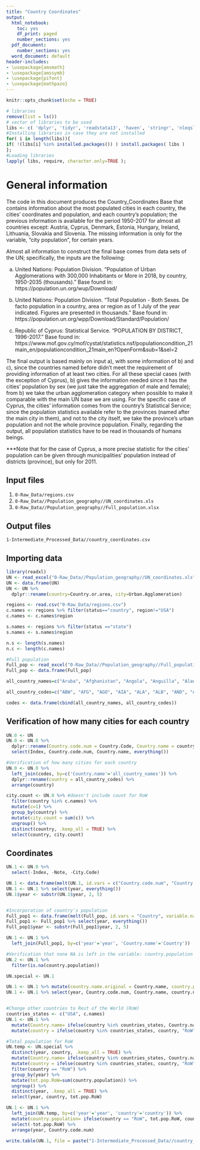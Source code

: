 ```yaml
---
title: "Country Coordinates"
output:
  html_notebook:
    toc: yes
    df_print: paged
    number_sections: yes    
  pdf_document:
    number_sections: yes
  word_document: default
header-includes:
- \usepackage{amsmath}
- \usepackage{amssymb}
- \usepackage{pifont}
- \usepackage{mathpazo}
---
```


```r
knitr::opts_chunk$set(echo = TRUE)
```

```r
# libraries
remove(list = ls())
# vector of libraries to be used
libs <- c( 'dplyr', 'tidyr', 'readstata13', 'haven', 'stringr', 'nleqslv', 'gdata', 'Statamarkdown', 'formattable', 'ggplot2', 'viridis', 'RColorBrewer', 'reshape2', 'foreign', 'read_excel', 'readxl');
#Installing libraries in case they are not installed
for( i in length(libs)){ 
if( !(libs[i] %in% installed.packages()) ) install.packages( libs ) 
};
#Loading libraries
lapply( libs, require, character.only=TRUE );
```

# General information

The code in this document produces the Country_Coordinates Base that contains information about the most populated cities in each country, the cities' coordinates and population, and each country's population; the previous information is available for the period 1950-2017 for almost all countries except: Austria, Cyprus, Denmark, Estonia, Hungary, Ireland, Lithuania, Slovakia and Slovenia. The missing information is only for the variable, "city population", for certain years. 

Almost all information to construct the final base comes from data sets of the UN; specifically, the inputs are the following:

a) United Nations: Population Division. "Population of Urban Agglomerations with 300,000 Inhabitants or More in 2018, by country, 1950-2035 (thousands)." Base found in: https://population.un.org/wup/Download/

b) United Nations: Population Division. "Total Population - Both Sexes. De facto population in a country, area or region as of 1 July of the year indicated. Figures are presented in thousands." Base found in: https://population.un.org/wpp/Download/Standard/Population/

c) Republic of Cyprus: Statistical Service. "POPULATION BY DISTRICT, 1996-2017." Base found in: https://www.mof.gov.cy/mof/cystat/statistics.nsf/populationcondition_21main_en/populationcondition_21main_en?OpenForm&sub=1&sel=2

The final output is based mainly on input a), with some information of b) and c), since the countries named before didn't meet the requirement of providing information of at least two cities. For all these special cases (with the exception of Cyprus), b) gives the information needed since it has the cities' population by sex (we just take the aggregation of male and female); from b) we take the urban agglomeration category when possible to make it comparable with the main UN base we are using. For the specific case of Cyprus, the cities' information comes from the country's Statistical Service; since the population statistics available refer to the provinces (named after the main city in them), and not to the city itself, we take the province's urban population and not the whole province population. Finally, regarding the output, all population statistics have to be read in thousands of humans beings.  

***Note that for the case of Cyprus, a more precise statistic for the cities' population can be given through municipalities' population instead of districts (province), but only for 2011.  


## Input files

1. `0-Raw_Data/regions.csv`
2. `0-Raw_Data//Population_geography//UN_coordinates.xls`
3. `0-Raw_Data//Population_geography//Full_population.xlsx`

## Output files

`1-Intermediate_Processed_Data//country_coordinates.csv`


## Importing data 

```r
library(readxl)
UN <- read_excel("0-Raw_Data//Population_geography//UN_coordinates.xls")
UN <- data.frame(UN)
UN <- UN %>%
  dplyr::rename(country=Country.or.area, city=Urban.Agglomeration)

regions <- read.csv("0-Raw_Data/regions.csv")
c.names <- regions %>% filter(status=="country", region!="USA")
c.names <- c.names$region

s.names <- regions %>% filter(status =="state") 
s.names <- s.names$region

n.s <- length(s.names)
n.c <- length(c.names)

#Full population
Full_pop <- read_excel("0-Raw_Data//Population_geography//Full_population.xlsx")
Full_pop <- data.frame(Full_pop)

all_country_names=c("Aruba", "Afghanistan", "Angola", "Anguilla", "Aland Islands", "Albania", "Andorra", "United Arab Emirates", "Argentina", "Armenia", "American_Samoa", "Antarctica", "French Southern Territories", "Antigua and Barbuda", "Australia", "Austria", "Azerbaijan", "Burundi", "Belgium", "Benin", "Bonaire, Sint Eustatius and Saba", "Burkina_Faso", "Bangladesh", "Bulgaria", "Bahrain", "Bahamas", "Bosnia and Herzegovina", "Saint Barthelemy", "Belarus", "Belize", "Bermuda", "Bolivia", "Brazil", "Barbados", "Brunei Darussalam", "Bhutan", "Bouvet Island", "Botswana", "Central African Republic", "Canada", "Cocos Islands", "Switzerland", "Chile", "China", "Cote d Ivoire", "Cameroon", "Democratic Republic of the Congo", "Congo", "Cook Islands", "Colombia", "Comoros", "Cabo Verde", "Costa Rica", "Cuba", "Curacao", "Christmas Island", "Cayman Islands", "Cyprus", "Czechia", "Germany", "Djibouti", "Dominica", "Denmark", "Dominican Republic", "Algeria", "Ecuador", "Egypt", "Eritrea", "Western Sahara", "Spain", "Estonia", "Ethiopia", "Finland", "Fiji", "Falkland Islands", "France", "Faroe Islands", "Micronesia", "Gabon", "United Kingdom", "Georgia", "Guernsey", "Ghana", "Gibraltar", "Guinea", "Guadeloupe", "Gambia", "Guinea-Bissau", "Equatorial Guinea", "Greece", "Grenada", "Greenland", "Guatemala", "French Guiana", "Guam", "Guyana", "Hong Kong", "Heard Island and McDonald Islands", "Honduras", "Croatia", "Haiti", "Hungary", "Indonesia", "Isle of Man", "India", "British Indian Ocean Territory", "Ireland", "Iran", "Iraq", "Iceland", "Israel", "Italy", "Jamaica", "Jersey", "Jordan", "Japan", "Kazakhstan", "Kenya", "Kyrgyzstan", "Cambodia", "Kiribati", "Saint Kitts and Nevis", "South Korea", "Kuwait", "Laos", "Lebanon", "Liberia", "Libya", "Saint Lucia", "Liechtenstein", "Sri Lanka", "Lesotho", "Lithuania", "Luxembourg", "Latvia", "Macao", "Saint Martin", "Morocco", "Monaco", "Moldova", "Madagascar", "Maldives", "Mexico", "Marshall Islands", "North Macedonia", "Mali", "Malta", "Myanmar", "Montenegro", "Mongolia", "Northern Mariana Islands", "Mozambique", "Mauritania", "Montserrat", "Martinique", "Mauritius", "Malawi", "Malaysia", "Mayotte", "Namibia", "New Caledonia", "Niger", "Norfolk Island", "Nigeria", "Nicaragua", "Niue", "Netherlands", "Norway", "Nepal", "Nauru", "New Zealand", "Oman", "Pakistan", "Panama", "Pitcairn", "Peru", "Philippines", "Palau", "Papua New Guinea", "Poland", "Puerto Rico", "North Korea", "Portugal", "Paraguay", "Palestine", "French Polynesia", "Qatar", "Reunion", "Romania", "Russia", "Rwanda", "Saudi Arabia", "Sudan", "Senegal", "Singapore", "South Georgia and the South Sandwich Islands", "Saint Helena, Ascension and Tristan da Cunha", "Svalbard and Jan Mayen", "Solomon Islands", "Sierra Leone", "El Salvador", "San Marino", "Somalia", "Saint Pierre and Miquelon", "Serbia", "South Sudan", "Sao Tome and Principe", "Suriname", "Slovakia", "Slovenia", "Sweden", "Eswatini", "Sint Maarten", "Seychelles", "Syria", "Turks and Caicos Islands", "Chad", "Togo", "Thailand", "Tajikistan", "Tokelau", "Turkmenistan", "Timor-Leste", "Tonga", "Trinidad and Tobago", "Tunisia", "Turkey", "Tuvalu", "Taiwan", "Tanzania", "Uganda", "Ukraine", "United States Minor Outlying Islands", "Uruguay", "United States of America", "Uzbekistan", "Holy See", "Saint Vincent and the Grenadines", "Venezuela", "British Virgin Islands", "American Virgin Islands", "Vietnam", "Vanuatu", "Wallis and Futuna", "Samoa", "Yemen", "South Africa", "Zambia", "Zimbabwe")

all_country_codes=c("ABW", "AFG", "AGO", "AIA", "ALA", "ALB", "AND", "ARE", "ARG", "ARM", "ASM", "ATA", "ATF", "ATG", "AUS", "AUT", "AZE", "BDI", "BEL", "BEN", "BES", "BFA", "BGD", "BGR", "BHR", "BHS", "BIH", "BLM", "BLR", "BLZ", "BMU", "BOL", "BRA", "BRB", "BRN", "BTN", "BVT", "BWA", "CAF", "CAN", "CCK", "CHE", "CHL", "CHN", "CIV", "CMR", "COD", "COG", "COK", "COL", "COM", "CPV", "CRI", "CUB", "CUW", "CXR", "CYM", "CYP", "CZE", "DEU", "DJI", "DMA", "DNK", "DOM", "DZA", "ECU", "EGY", "ERI", "ESH", "ESP", "EST", "ETH", "FIN", "FJI", "FLK", "FRA", "FRO", "FSM", "GAB", "GBR", "GEO", "GGY", "GHA", "GIB", "GIN", "GLP", "GMB", "GNB", "GNQ", "GRC", "GRD", "GRL", "GTM", "GUF", "GUM", "GUY", "HKG", "HMD", "HND", "HRV", "HTI", "HUN", "IDN", "IMN", "IND", "IOT", "IRL", "IRN", "IRQ", "ISL", "ISR", "ITA", "JAM", "JEY", "JOR", "JPN", "KAZ", "KEN", "KGZ", "KHM", "KIR", "KNA", "KOR", "KWT", "LAO", "LBN", "LBR", "LBY", "LCA", "LIE", "LKA", "LSO", "LTU", "LUX", "LVA", "MAC", "MAF", "MAR", "MCO", "MDA", "MDG", "MDV", "MEX", "MHL", "MKD", "MLI", "MLT", "MMR", "MNE", "MNG", "MNP", "MOZ", "MRT", "MSR", "MTQ", "MUS", "MWI", "MYS", "MYT", "NAM", "NCL", "NER", "NFK", "NGA", "NIC", "NIU", "NLD", "NOR", "NPL", "NRU", "NZL", "OMN", "PAK", "PAN", "PCN", "PER", "PHL", "PLW", "PNG", "POL", "PRI", "PRK", "PRT", "PRY", "PSE", "PYF", "QAT", "REU", "ROU", "RUS", "RWA", "SAU", "SDN", "SEN", "SGP", "SGS", "SHN", "SJM", "SLB", "SLE", "SLV", "SMR", "SOM", "SPM", "SRB", "SSD", "STP", "SUR", "SVK", "SVN", "SWE", "SWZ", "SXM", "SYC", "SYR", "TCA", "TCD", "TGO", "THA", "TJK", "TKL", "TKM", "TLS", "TON", "TTO", "TUN", "TUR", "TUV", "TWN", "TZA", "UGA", "UKR", "UMI", "URY", "USA", "UZB", "VAT", "VCT", "VEN", "VGB", "VIR", "VNM", "VUT", "WLF", "WSM", "YEM", "ZAF", "ZMB", "ZWE") 

codes <- data.frame(cbind(all_country_names, all_country_codes))

```


## Verification of how many cities for each country

```r

UN.0 <- UN
UN.0 <- UN.0 %>%
  dplyr::rename(Country.code.num = Country.Code, Country.name = country) %>%
  select(Index, Country.code.num, Country.name, everything())

#Verification of how many cities for each country
UN.0 <- UN.0 %>%
  left_join(codes, by=c('Country.name'='all_country_names')) %>%
  dplyr::rename(country = all_country_codes) %>%
  arrange(country)

city.count <- UN.0 %>% #doesn't include count for RoW
  filter(country %in% c.names) %>%
  mutate(c=1) %>%
  group_by(country) %>%
  mutate(city.count = sum(c)) %>%
  ungroup() %>%
  distinct(country, .keep_all = TRUE) %>%
  select(country, city.count)

```

## Coordinates

```r

UN.1 <- UN.0 %>%
  select(-Index, -Note, -City.Code)

UN.1 <- data.frame(melt(UN.1, id.vars = c("Country.code.num", "Country.name", "country", "city", "Latitude", "Longitude"),  variable.name ="year", value.name = "city.population"))
UN.1 <- UN.1 %>% select(year, everything())
UN.1$year <- substr(UN.1$year, 2, 5)


#Incorporation of country's population
Full_pop1 <- data.frame(melt(Full_pop, id.vars = "Country", variable.name ="year", value.name = "country.population"))
Full_pop1 <- Full_pop1 %>% select(year, everything())
Full_pop1$year <- substr(Full_pop1$year, 2, 5)

UN.1 <- UN.1 %>%
  left_join(Full_pop1, by=c('year'='year', 'Country.name'='Country')) 

#Verification that none NA is left in the variable: country.population
UN.2 <- UN.1 %>%
  filter(is.na(country.population))

UN.special <- UN.1

UN.1 <- UN.1 %>% mutate(country.name.original = Country.name, country.population.original = country.population)
UN.1 <- UN.1 %>% select(year, Country.code.num, Country.name, country.name.original, everything())


#Change other countries to Rest of the World (RoW)
countries_states <- c("USA", c.names)
UN.1 <- UN.1 %>%
  mutate(Country.name= ifelse(country %in% countries_states, Country.name, "Rest of the World")) %>%
  mutate(country = ifelse(country %in% countries_states, country, "RoW"))

#Total population for RoW
UN.temp <- UN.special %>%
  distinct(year, country, .keep_all = TRUE) %>%
  mutate(Country.name= ifelse(country %in% countries_states, Country.name, "Rest of the World")) %>%
  mutate(country = ifelse(country %in% countries_states, country, "RoW")) %>%
  filter(country == "RoW") %>%
  group_by(year) %>%
  mutate(tot.pop.RoW=sum(country.population)) %>%
  ungroup() %>%
  distinct(year, .keep_all = TRUE) %>%
  select(year, country, tot.pop.RoW)

UN.1 <- UN.1 %>%
  left_join(UN.temp, by=c('year'='year', 'country'='country')) %>%
  mutate(country.population= ifelse(country == "RoW", tot.pop.RoW, country.population)) %>%
  select(-tot.pop.RoW) %>%
  arrange(year, Country.code.num)

write.table(UN.1, file = paste("1-Intermediate_Processed_Data//country_coordinates.csv", sep=""), sep = ",", row.names = FALSE)


```
